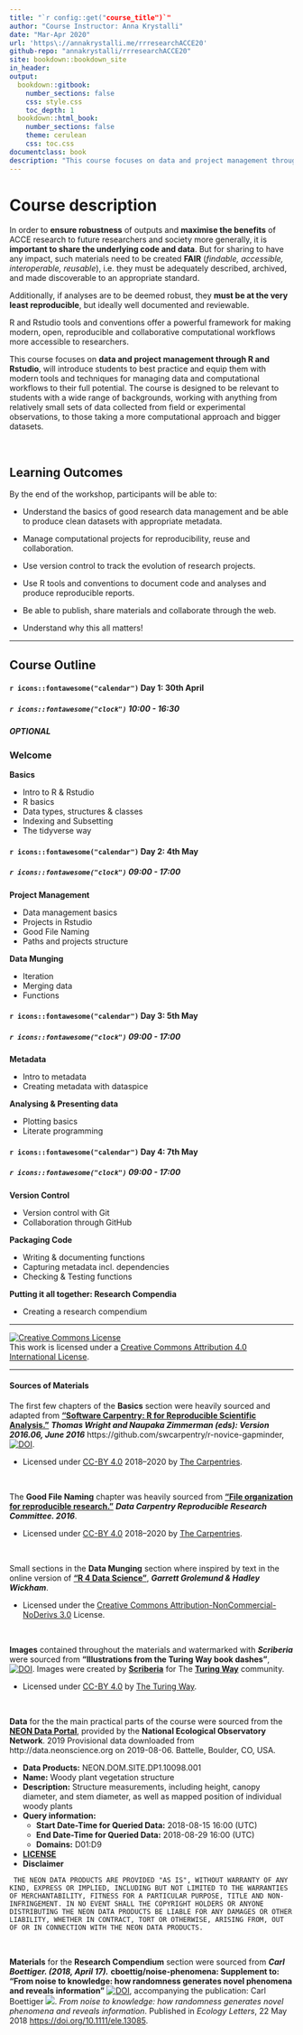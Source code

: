 ```yaml
--- 
title: "`r config::get("course_title")`"
author: "Course Instructor: Anna Krystalli"
date: "Mar-Apr 2020"
url: 'https\://annakrystalli.me/rrresearchACCE20'
github-repo: "annakrystalli/rrresearchACCE20"
site: bookdown::bookdown_site
in_header:
output:
  bookdown::gitbook:
    number_sections: false
    css: style.css
    toc_depth: 1
  bookdown::html_book:
    number_sections: false
    theme: cerulean
    css: toc.css     
documentclass: book
description: "This course focuses on data and project management through R and Rstudio, will introduce students to best practice and equip them with modern tools and techniques for managing data and computational workflows to their full potential."
---
```



# Course description

In order to **ensure robustness** of outputs and **maximise the benefits** of ACCE research to future researchers and society more generally, it is **important to share the underlying code and data**. But for sharing to have any impact, such materials need to be created **FAIR** (_findable, accessible, interoperable, reusable_), i.e. they must be adequately described, archived, and made discoverable to an appropriate standard. 

Additionally, if analyses are to be deemed robust, they **must be at the very least reproducible**, but ideally well documented and reviewable. 

R and Rstudio tools and conventions offer a powerful framework for making modern, open, reproducible and collaborative computational workflows more accessible to researchers. 


This course focuses on **data and project management through R and Rstudio**, will introduce students to best practice and equip them with modern tools and techniques for managing data and computational workflows to their full potential. The course is designed to be relevant to students with a wide range of backgrounds, working with anything from relatively small sets of data collected from field or experimental observations, to those taking a more computational approach and bigger datasets.

<br>

## Learning Outcomes

By the end of the workshop, participants will be able to:

- Understand the basics of good research data management and be able to produce clean datasets with appropriate metadata.

- Manage computational projects for reproducibility, reuse and collaboration.

- Use version control to track the evolution of research projects.

- Use R tools and conventions to document code and analyses and produce reproducible reports.

- Be able to publish, share materials and collaborate through the web.

- Understand why this all matters!


***

## Course Outline


<div class="row">
<div class="col-md-4 email-sched-card">

#### `r icons::fontawesome("calendar")` Day 1: 30th April 
##### `r icons::fontawesome("clock")` 10:00 - 16:30
##### OPTIONAL
### Welcome

**Basics**

- Intro to R & Rstudio
- R basics
- Data types, structures & classes
- Indexing and Subsetting
- The tidyverse way

</div>
</div>

<div class="row">
<div class="col-md-4 email-sched-card">

#### `r icons::fontawesome("calendar")` Day 2: 4th May 
##### `r icons::fontawesome("clock")` 09:00 - 17:00



**Project Management**

- Data management basics
- Projects in Rstudio
- Good File Naming
- Paths and projects structure

**Data Munging**

- Iteration
- Merging data
- Functions


</div>
<div class="col-md-4 email-sched-card">

#### `r icons::fontawesome("calendar")` Day 3: 5th May 
##### `r icons::fontawesome("clock")` 09:00 - 17:00



**Metadata**

- Intro to metadata
- Creating metadata with dataspice

**Analysing & Presenting data**

- Plotting basics
- Literate programming

</div>
<div class="col-md-4 email-sched-card">

#### `r icons::fontawesome("calendar")` Day 4: 7th May 
##### `r icons::fontawesome("clock")` 09:00 - 17:00



**Version Control**

- Version control with Git
- Collaboration through GitHub

**Packaging Code**

- Writing & documenting functions
- Capturing metadata incl. dependencies
- Checking & Testing functions

**Putting it all together: Research Compendia**

- Creating a research compendium

</div>
</div>

***

<a rel="license" href="http://creativecommons.org/licenses/by/4.0/"><img alt="Creative Commons License" style="border-width:0" src="https://i.creativecommons.org/l/by/4.0/88x31.png" /></a><br />This work is licensed under a <a rel="license" href="http://creativecommons.org/licenses/by/4.0/">Creative Commons Attribution 4.0 International License</a>.

***

#### Sources of Materials

The first few chapters of the **Basics** section were heavily sourced and adapted from [**"Software Carpentry: R for Reproducible Scientific Analysis."**](http://swcarpentry.github.io/r-novice-gapminder/) ***Thomas Wright and Naupaka Zimmerman (eds): Version 2016.06, June 2016*** https://github.com/swcarpentry/r-novice-gapminder, [![DOI](https://zenodo.org/badge/DOI/10.5281/zenodo.57520.svg)](https://doi.org/10.5281/zenodo.57520). 

  + Licensed under [CC-BY 4.0](https://creativecommons.org/licenses/by/4.0/) 2018–2020 by [The Carpentries](https://carpentries.org/).
 
 <br>
  
The **Good File Naming** chapter was heavily sourced from [**"File organization for reproducible research."**](https://datacarpentry.org/rr-organization1/) ***Data Carpentry Reproducible Research Committee. 2016***.

  + Licensed under [CC-BY 4.0](https://creativecommons.org/licenses/by/4.0/) 2018–2020 by [The Carpentries](https://carpentries.org/). [](https://datacarpentry.org/rr-organization1/)
  
 <br>  
  
Small sections in the **Data Munging** section where inspired by text in the online version of [**"R 4 Data Science"**](https://r4ds.had.co.nz/), ***Garrett Grolemund & Hadley Wickham***.  

  + Licensed under the [Creative Commons Attribution-NonCommercial-NoDerivs 3.0](http://creativecommons.org/licenses/by-nc-nd/3.0/us/) License.
  
 <br>  
  
**Images** contained throughout the materials and watermarked with ***Scriberia*** were sourced from **"Illustrations from the Turing Way book dashes"**, [![DOI](https://zenodo.org/badge/DOI/10.5281/zenodo.3332808.svg)](https://doi.org/10.5281/zenodo.3332808). Images were created by [**Scriberia**](https://www.scriberia.co.uk/) for The [**Turing Way**](https://the-turing-way.netlify.app/introduction/introduction) community.

  + Licensed under [CC-BY 4.0](https://creativecommons.org/licenses/by/4.0/) by [The Turing Way](https://the-turing-way.netlify.app/introduction/introduction).


 <br>

**Data** for the the main practical parts of the course were sourced from the [**NEON Data Portal**](https://data.neonscience.org/data-products/explore), provided by the **National Ecological Observatory Network**. 2019 Provisional data downloaded from http://data.neonscience.org on 2019-08-06. Battelle, Boulder, CO, USA. 

  + **Data Products:** NEON.DOM.SITE.DP1.10098.001
  + **Name:** Woody plant vegetation structure
  + **Description:** Structure measurements, including height, canopy diameter, and stem diameter, as well as mapped position of individual woody plants
  + **Query information:**
    + **Start Date-Time for Queried Data:** 2018-08-15 16:00 (UTC)
    + **End Date-Time for Queried Data:** 2018-08-29 16:00 (UTC)
    + **Domains:** D01:D9
  + [**LICENSE**](https://www.neonscience.org/data/about-data/data-policies)
  + **Disclaimer**
  ```
   THE NEON DATA PRODUCTS ARE PROVIDED "AS IS", WITHOUT WARRANTY OF ANY KIND, EXPRESS OR IMPLIED, INCLUDING BUT NOT LIMITED TO THE WARRANTIES OF MERCHANTABILITY, FITNESS FOR A PARTICULAR PURPOSE, TITLE AND NON-INFRINGEMENT. IN NO EVENT SHALL THE COPYRIGHT HOLDERS OR ANYONE DISTRIBUTING THE NEON DATA PRODUCTS BE LIABLE FOR ANY DAMAGES OR OTHER LIABILITY, WHETHER IN CONTRACT, TORT OR OTHERWISE, ARISING FROM, OUT OF OR IN CONNECTION WITH THE NEON DATA PRODUCTS.
  ```

 <br>

**Materials** for the **Research Compendium** section were sourced from ***Carl Boettiger. (2018, April 17).*** **cboettig/noise-phenomena: Supplement to: "From noise to knowledge: how randomness generates novel phenomena and reveals information"** [![DOI](https://zenodo.org/badge/DOI/10.5281/zenodo.1219780.svg)](https://doi.org/10.5281/zenodo.1219780), accompanying the publication: Carl Boettiger [![](https://orcid.org/sites/default/files/images/orcid_16x16.png)](https://orcid.org/0000-0002-1642-628X). *From noise to knowledge: how randomness generates novel phenomena and reveals information*.  Published in *Ecology Letters*, 22 May 2018 <https://doi.org/10.1111/ele.13085>.
